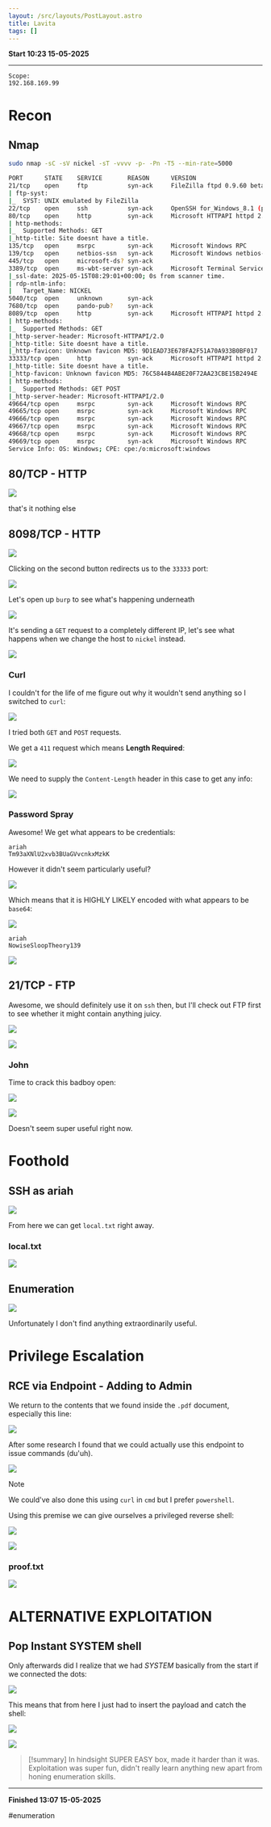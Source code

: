 ```yaml
---
layout: /src/layouts/PostLayout.astro
title: Lavita
tags: []
---
```

**Start 10:23 15-05-2025**

---
```
Scope:
192.168.169.99
```
# Recon

## Nmap

```bash
sudo nmap -sC -sV nickel -sT -vvvv -p- -Pn -T5 --min-rate=5000

PORT      STATE    SERVICE       REASON      VERSION
21/tcp    open     ftp           syn-ack     FileZilla ftpd 0.9.60 beta
| ftp-syst: 
|_  SYST: UNIX emulated by FileZilla
22/tcp    open     ssh           syn-ack     OpenSSH for_Windows_8.1 (protocol 2.0)
80/tcp    open     http          syn-ack     Microsoft HTTPAPI httpd 2.0 (SSDP/UPnP)
| http-methods: 
|_  Supported Methods: GET
|_http-title: Site doesnt have a title.
135/tcp   open     msrpc         syn-ack     Microsoft Windows RPC
139/tcp   open     netbios-ssn   syn-ack     Microsoft Windows netbios-ssn
445/tcp   open     microsoft-ds? syn-ack
3389/tcp  open     ms-wbt-server syn-ack     Microsoft Terminal Services
|_ssl-date: 2025-05-15T08:29:01+00:00; 0s from scanner time.
| rdp-ntlm-info: 
|   Target_Name: NICKEL
5040/tcp  open     unknown       syn-ack
7680/tcp  open     pando-pub?    syn-ack
8089/tcp  open     http          syn-ack     Microsoft HTTPAPI httpd 2.0 (SSDP/UPnP)
| http-methods: 
|_  Supported Methods: GET
|_http-server-header: Microsoft-HTTPAPI/2.0
|_http-title: Site doesnt have a title.
|_http-favicon: Unknown favicon MD5: 9D1EAD73E678FA2F51A70A933B0BF017
33333/tcp open     http          syn-ack     Microsoft HTTPAPI httpd 2.0 (SSDP/UPnP)
|_http-title: Site doesnt have a title.
|_http-favicon: Unknown favicon MD5: 76C5844B4ABE20F72AA23CBE15B2494E
| http-methods: 
|_  Supported Methods: GET POST
|_http-server-header: Microsoft-HTTPAPI/2.0
49664/tcp open     msrpc         syn-ack     Microsoft Windows RPC
49665/tcp open     msrpc         syn-ack     Microsoft Windows RPC
49666/tcp open     msrpc         syn-ack     Microsoft Windows RPC
49667/tcp open     msrpc         syn-ack     Microsoft Windows RPC
49668/tcp open     msrpc         syn-ack     Microsoft Windows RPC
49669/tcp open     msrpc         syn-ack     Microsoft Windows RPC
Service Info: OS: Windows; CPE: cpe:/o:microsoft:windows
```

## 80/TCP - HTTP

![](../../../assets/807d19c7020e43d38dd4bc12c3da84d4.png)

that's it nothing else

## 8098/TCP - HTTP

![](../../../assets/d3126849362a9169b50f3f8de1f21030.png)

Clicking on the second button redirects us to the `33333` port:

![](../../../assets/bfc3bf63b5574a08f967eee15060b606.png)

Let's open up `burp` to see what's happening underneath

![](../../../assets/cdb08c814c7f3e1109f90a533c219c61.png)

It's sending a `GET` request to a completely different IP, let's see what happens when we change the host to `nickel` instead.

![](../../../assets/d778e319ddf53376ea042ca6644a7841.png)

### Curl

I couldn't for the life of me figure out why it wouldn't send anything so I switched to `curl`:

![](../../../assets/d87f0935f005745879a289b5b195ca96.png)

I tried both `GET` and `POST` requests.

We get a `411` request which means **Length Required**:

![](../../../assets/7d9d4cd1780a4024e18786f2c0dfd34c.png)

We need to supply the `Content-Length` header in this case to get any info:

![](../../../assets/a5d7ef8ef69c475b57bcdd773f8d8c92.png)

### Password Spray

Awesome! We get what appears to be credentials:

```
ariah
Tm93aXNlU2xvb3BUaGVvcnkxMzkK
```

However it didn't seem particularly useful?

![](../../../assets/2867e9eb3b3de62b2596bb9a33bbd88f.png)

Which means that it is HIGHLY LIKELY encoded with what appears to be `base64`:

![](../../../assets/edecdaf50483baca4829443878836d55.png)

```
ariah
NowiseSloopTheory139
```

![](../../../assets/03798aa01c9319b7d13c04bdc8d07c90.png)

## 21/TCP - FTP

Awesome, we should definitely use it on `ssh` then, but I'll check out FTP first to see whether it might contain anything juicy.

![](../../../assets/1638bbe85457b34b8941b1796bacd677.png)

![](../../../assets/dee8eda858efd445d8678a44027b18a7.png)

### John

Time to crack this badboy open:

![](../../../assets/ceba71f5c84bb566a2a629af2c4d1091.png)

![](../../../assets/347a2459aea8f83a32e45a2f53ae93b6.png)

Doesn't seem super useful right now.

# Foothold
## SSH as ariah

![](../../../assets/c66b84985ba735609dd06b99a00cbf7e.png)

From here we can get `local.txt` right away.

### local.txt

![](../../../assets/bbaf2c3111979a0edd1a1f0fb61d67e5.png)

## Enumeration

![](../../../assets/b7b29141ebffcb19db43daae5e89aafd.png)

Unfortunately I don't find anything extraordinarily useful.

# Privilege Escalation
## RCE via Endpoint - Adding to Admin

We return to the contents that we found inside the `.pdf` document, especially this line:

![](../../../assets/930296498b0c44b54fdf197178f90793.png)

After some research I found that we could actually use this endpoint to issue commands (du'uh).

![](../../../assets/f5bba2f7614c01c5a4122a650b92abe1.png)

>[!note]
>We could've also done this using `curl` in `cmd` but I prefer `powershell`.

Using this premise we can give ourselves a privileged reverse shell:

![](../../../assets/02379e90c896c1be9e9cd7718cdd3f5d.png)

![](../../../assets/0f4e51842273b3bd955a64181666285d.png)

### proof.txt

![](../../../assets/efea24c69e87d6f17819b8dd72644826.png)

# ALTERNATIVE EXPLOITATION
## Pop Instant SYSTEM shell

Only afterwards did I realize that we had *SYSTEM* basically from the start if we connected the dots:

![](../../../assets/b206f62cba16b9e32547c122691d9123.png)

This means that from here I just had to insert the payload and catch the shell:

![](../../../assets/60e585fad9bf3dfef15abed6ad4cb5af.png)

![](../../../assets/062b6de4ee1b964d5a9a11d85e690623.png)

>[!summary]
>In hindsight SUPER EASY box, made it harder than it was.
>Exploitation was super fun, didn't really learn anything new apart from honing enumeration skills.

---

**Finished 13:07 15-05-2025**

[^Links]: [[OSCP Prep]]

#enumeration 
